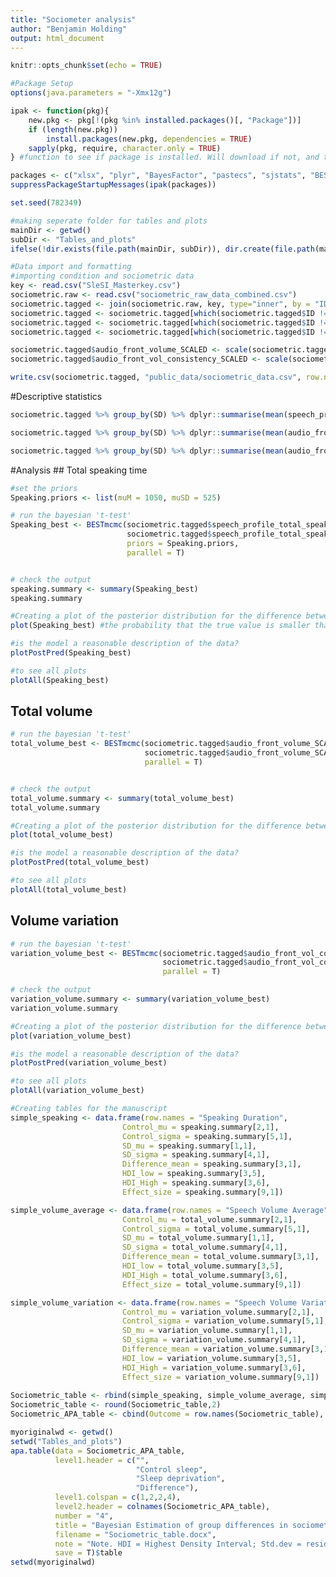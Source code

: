 ```yaml
---
title: "Sociometer analysis"
author: "Benjamin Holding"
output: html_document
---
```


```r
knitr::opts_chunk$set(echo = TRUE)
```

```r
#Package Setup
options(java.parameters = "-Xmx12g")

ipak <- function(pkg){
    new.pkg <- pkg[!(pkg %in% installed.packages()[, "Package"])]
    if (length(new.pkg)) 
        install.packages(new.pkg, dependencies = TRUE)
    sapply(pkg, require, character.only = TRUE)
} #function to see if package is installed. Will download if not, and then opens it.

packages <- c("xlsx", "plyr", "BayesFactor", "pastecs", "sjstats", "BEST", "apaStyle", "dplyr")
suppressPackageStartupMessages(ipak(packages))

set.seed(782349)

#making seperate folder for tables and plots
mainDir <- getwd()
subDir <- "Tables_and_plots"
ifelse(!dir.exists(file.path(mainDir, subDir)), dir.create(file.path(mainDir, subDir)), FALSE)
```


```r
#Data import and formatting
#importing condition and sociometric data
key <- read.csv("SleSI_Masterkey.csv")
sociometric.raw <- read.csv("sociometric_raw_data_combined.csv")
sociometric.tagged <- join(sociometric.raw, key, type="inner", by = "ID", match = "all") #joining the two files
sociometric.tagged <- sociometric.tagged[which(sociometric.tagged$ID != 294),] #Removing 294 (under 18)
sociometric.tagged <- sociometric.tagged[which(sociometric.tagged$ID != 118),] #Removing 118 (no sleep data)
sociometric.tagged <- sociometric.tagged[which(sociometric.tagged$ID != 673),] #Removing 294 (no sleep data)

sociometric.tagged$audio_front_volume_SCALED <- scale(sociometric.tagged$audio_front_volume, center = T, scale = T) #scaling volume (since it has no understandable natural scale)
sociometric.tagged$audio_front_vol_consistency_SCALED <- scale(sociometric.tagged$audio_front_vol_consistency, center = T, scale = T) #scaling volume (since it has no understandable natural scale)

write.csv(sociometric.tagged, "public_data/sociometric_data.csv", row.names= F)
```

#Descriptive statistics
```r
sociometric.tagged %>% group_by(SD) %>% dplyr::summarise(mean(speech_profile_total_speaking),sd(speech_profile_total_speaking)) %>% print.data.frame()

sociometric.tagged %>% group_by(SD) %>% dplyr::summarise(mean(audio_front_volume_SCALED),sd(audio_front_volume_SCALED)) 

sociometric.tagged %>% group_by(SD) %>% dplyr::summarise(mean(audio_front_vol_consistency_SCALED),sd(audio_front_vol_consistency_SCALED)) 
```


#Analysis
## Total speaking time
```r
#set the priors
Speaking.priors <- list(muM = 1050, muSD = 525)

# run the bayesian 't-test'
Speaking_best <- BESTmcmc(sociometric.tagged$speech_profile_total_speaking[sociometric.tagged$SD ==1],
                          sociometric.tagged$speech_profile_total_speaking[sociometric.tagged$SD ==0],
                          priors = Speaking.priors,
                          parallel = T)


# check the output
speaking.summary <- summary(Speaking_best)
speaking.summary

#Creating a plot of the posterior distribution for the difference between groups
plot(Speaking_best) #the probability that the true value is smaller than zero = 95.5%

#is the model a reasonable description of the data?
plotPostPred(Speaking_best)

#to see all plots
plotAll(Speaking_best)

```

## Total volume
```r
# run the bayesian 't-test'
total_volume_best <- BESTmcmc(sociometric.tagged$audio_front_volume_SCALED[sociometric.tagged$SD ==1],
                              sociometric.tagged$audio_front_volume_SCALED[sociometric.tagged$SD ==0],
                              parallel = T)


# check the output
total_volume.summary <- summary(total_volume_best)
total_volume.summary

#Creating a plot of the posterior distribution for the difference between groups
plot(total_volume_best)

#is the model a reasonable description of the data?
plotPostPred(total_volume_best)

#to see all plots
plotAll(total_volume_best)
```

## Volume variation
```r
# run the bayesian 't-test'
variation_volume_best <- BESTmcmc(sociometric.tagged$audio_front_vol_consistency_SCALED[sociometric.tagged$SD ==1],
                                  sociometric.tagged$audio_front_vol_consistency_SCALED [sociometric.tagged$SD ==0],
                                  parallel = T)

# check the output
variation_volume.summary <- summary(variation_volume_best)
variation_volume.summary

#Creating a plot of the posterior distribution for the difference between groups
plot(variation_volume_best)

#is the model a reasonable description of the data?
plotPostPred(variation_volume_best)

#to see all plots
plotAll(variation_volume_best)
```


```r
#Creating tables for the manuscript
simple_speaking <- data.frame(row.names = "Speaking Duration",
                         Control_mu = speaking.summary[2,1],
                         Control_sigma = speaking.summary[5,1],
                         SD_mu = speaking.summary[1,1],
                         SD_sigma = speaking.summary[4,1],
                         Difference_mean = speaking.summary[3,1],
                         HDI_low = speaking.summary[3,5],
                         HDI_High = speaking.summary[3,6],
                         Effect_size = speaking.summary[9,1])

simple_volume_average <- data.frame(row.names = "Speech Volume Average",
                         Control_mu = total_volume.summary[2,1],
                         Control_sigma = total_volume.summary[5,1],
                         SD_mu = total_volume.summary[1,1],
                         SD_sigma = total_volume.summary[4,1],
                         Difference_mean = total_volume.summary[3,1],
                         HDI_low = total_volume.summary[3,5],
                         HDI_High = total_volume.summary[3,6],
                         Effect_size = total_volume.summary[9,1])

simple_volume_variation <- data.frame(row.names = "Speech Volume Variation",
                         Control_mu = variation_volume.summary[2,1],
                         Control_sigma = variation_volume.summary[5,1],
                         SD_mu = variation_volume.summary[1,1],
                         SD_sigma = variation_volume.summary[4,1],
                         Difference_mean = variation_volume.summary[3,1],
                         HDI_low = variation_volume.summary[3,5],
                         HDI_High = variation_volume.summary[3,6],
                         Effect_size = variation_volume.summary[9,1])
  
Sociometric_table <- rbind(simple_speaking, simple_volume_average, simple_volume_variation)
Sociometric_table <- round(Sociometric_table,2)
Sociometric_APA_table <- cbind(Outcome = row.names(Sociometric_table), Sociometric_table)

myoriginalwd <- getwd()
setwd("Tables_and_plots")
apa.table(data = Sociometric_APA_table,
          level1.header = c("",
                            "Control sleep", 
                            "Sleep deprivation", 
                            "Difference"),
          level1.colspan = c(1,2,2,4),
          level2.header = colnames(Sociometric_APA_table),
          number = "4",
          title = "Bayesian Estimation of group differences in sociometric output",
          filename = "Sociometric_table.docx",
          note = "Note. HDI = Highest Density Interval; Std.dev = residual standard deviation",
          save = T)$table
setwd(myoriginalwd)


```